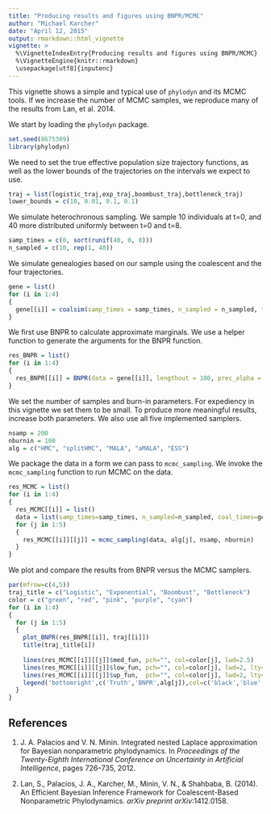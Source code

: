 ```yaml
---
title: "Producing results and figures using BNPR/MCMC"
author: "Michael Karcher"
date: "April 12, 2015"
output: rmarkdown::html_vignette
vignette: >
  %\VignetteIndexEntry{Producing results and figures using BNPR/MCMC}
  %\VignetteEngine{knitr::rmarkdown}
  \usepackage[utf8]{inputenc}
---
```


This vignette shows a simple and typical use of `phylodyn` and its MCMC tools. If we increase the number of MCMC samples, we reproduce many of the results from Lan, et al. 2014.

We start by loading the `phylodyn` package.

```r
set.seed(8675309)
library(phylodyn)
```

We need to set the true effective population size trajectory functions, as well as the lower bounds of the trajectories on the intervals we expect to use.

```r
traj = list(logistic_traj,exp_traj,boombust_traj,bottleneck_traj)
lower_bounds = c(10, 0.01, 0.1, 0.1)
```

We simulate heterochronous sampling. We sample 10 individuals at t=0, and 40 more distributed uniformly between t=0 and t=8.

```r
samp_times = c(0, sort(runif(40, 0, 8)))
n_sampled = c(10, rep(1, 40))
```

We simulate genealogies based on our sample using the coalescent and the four trajectories.

```r
gene = list()
for (i in 1:4)
{
  gene[[i]] = coalsim(samp_times = samp_times, n_sampled = n_sampled, traj = traj[[i]], lower_bound = lower_bounds[i])
}
```

We first use BNPR to calculate approximate marginals. We use a helper function to generate the arguments for the BNPR function.

```r
res_BNPR = list()
for (i in 1:4)
{
  res_BNPR[[i]] = BNPR(data = gene[[i]], lengthout = 100, prec_alpha = 0.01, prec_beta = 0.01)
}
```

We set the number of samples and burn-in parameters. For expediency in this vignette we set them to be small. To produce more meaningful results, increase both parameters. We also use all five implemented samplers.

```r
nsamp = 200
nburnin = 100
alg = c("HMC", "splitHMC", "MALA", "aMALA", "ESS")
```

We package the data in a form we can pass to `mcmc_sampling`. We invoke the `mcmc_sampling` function to run MCMC on the data.

```r
res_MCMC = list()
for (i in 1:4)
{
  res_MCMC[[i]] = list()
  data = list(samp_times=samp_times, n_sampled=n_sampled, coal_times=gene[[i]]$coal_times)
  for (j in 1:5)
  {
    res_MCMC[[i]][[j]] = mcmc_sampling(data, alg[j], nsamp, nburnin)
  }
}
```

We plot and compare the results from BNPR versus the MCMC samplers.

```r
par(mfrow=c(4,5))
traj_title = c("Logistic", "Exponential", "Boombust", "Bottleneck")
color = c("green", "red", "pink", "purple", "cyan")
for (i in 1:4)
{
  for (j in 1:5)
  {
    plot_BNPR(res_BNPR[[i]], traj[[i]])
    title(traj_title[i])
    
    lines(res_MCMC[[i]][[j]]$med_fun, pch="", col=color[j], lwd=2.5)
    lines(res_MCMC[[i]][[j]]$low_fun, pch="", col=color[j], lwd=2, lty=3)
    lines(res_MCMC[[i]][[j]]$up_fun,  pch="", col=color[j], lwd=2, lty=3)
    legend('bottomright',c('Truth','BNPR',alg[j]),col=c('black','blue',color[j]),lwd=c(1,2.5,2.5),bty='n')
  }
}
```

## References

1. J. A. Palacios and V. N. Minin.
Integrated nested Laplace approximation for Bayesian nonparametric phylodynamics.
In *Proceedings of the Twenty-Eighth International Conference on Uncertainty in Artificial Intelligence*, pages 726–735, 2012.

2. Lan, S., Palacios, J. A., Karcher, M., Minin, V. N., & Shahbaba, B. (2014).
An Efficient Bayesian Inference Framework for Coalescent-Based Nonparametric Phylodynamics.
*arXiv preprint arXiv*:1412.0158.
